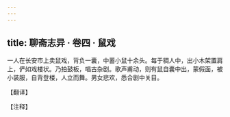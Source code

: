 ```yaml
---
---
---
```

title: 聊斋志异 · 卷四 · 鼠戏
---

一人在长安市上卖鼠戏，背负一囊，中蓄小鼠十余头。每于稠人中，出小木架置肩上，俨如戏楼状。乃拍鼓板，唱古杂剧。歌声甫动，则有鼠自囊中出，蒙假面，被小装服，自背登楼，人立而舞。男女悲欢，悉合剧中关目。

【翻译】

【注释】

